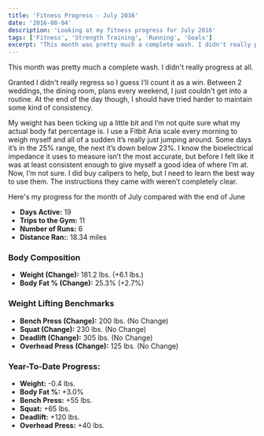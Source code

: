 ```yaml
---
title: 'Fitness Progress - July 2016'
date: '2016-08-04'
description: 'Looking at my fitness progress for July 2016'
tags: ['Fitness', 'Strength Training', 'Running', 'Goals']
excerpt: "This month was pretty much a complete wash. I didn't really progress at all."
---
```


This month was pretty much a complete wash. I didn't really progress at all.

Granted I didn't really regress so I guess I'll count it as a win. Between 2 weddings, the dining room, plans every weekend, I just couldn't get into a routine. At the end of the day though, I should have tried harder to maintain some kind of consistency.

My weight has been ticking up a little bit and I’m not quite sure what my actual body fat percentage is. I use a Fitbit Aria scale every morning to weigh myself and all of a sudden it’s really just jumping around. Some days it’s in the 25% range, the next it’s down below 23%. I know the bioelectrical impedance it uses to measure isn’t the most accurate, but before I felt like it was at least consistent enough to give myself a good idea of where I’m at. Now, I’m not sure. I did buy calipers to help, but I need to learn the best way to use them. The instructions they came with weren’t completely clear.

Here's my progress for the month of July compared with the end of June

-   **Days Active:** 19
-   **Trips to the Gym:** 11
-   **Number of Runs:** 6
-   **Distance Ran:**: 18.34 miles

### Body Composition

-   **Weight (Change):** 181.2 lbs. (+6.1 lbs.)
-   **Body Fat % (Change):** 25.3% (+2.7%)

### Weight Lifting Benchmarks

-   **Bench Press (Change):** 200 lbs. (No Change)
-   **Squat (Change):** 230 lbs. (No Change)
-   **Deadlift (Change):** 305 lbs. (No Change)
-   **Overhead Press (Change):** 125 lbs. (No Change)

### Year-To-Date Progress:

-   **Weight:** -0.4 lbs.
-   **Body Fat %:** +3.0%
-   **Bench Press:** +55 lbs.
-   **Squat:** +65 lbs.
-   **Deadlift:** +120 lbs.
-   **Overhead Press:** +40 lbs.
